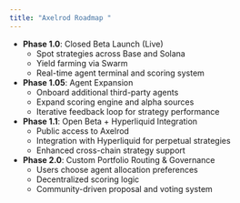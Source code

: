 ```yaml
---
title: "Axelrod Roadmap "
---
```


- **Phase 1.0**: Closed Beta Launch (Live)
  - Spot strategies across Base and Solana
  - Yield farming via Swarm
  - Real-time agent terminal and scoring system
- **Phase 1.05**: Agent Expansion
  - Onboard additional third-party agents
  - Expand scoring engine and alpha sources
  - Iterative feedback loop for strategy performance
- **Phase 1.1**: Open Beta \+ Hyperliquid Integration
  - Public access to Axelrod
  - Integration with Hyperliquid for perpetual strategies
  - Enhanced cross-chain strategy support
- **Phase 2.0**: Custom Portfolio Routing & Governance
  - Users choose agent allocation preferences
  - Decentralized scoring logic
  - Community-driven proposal and voting system